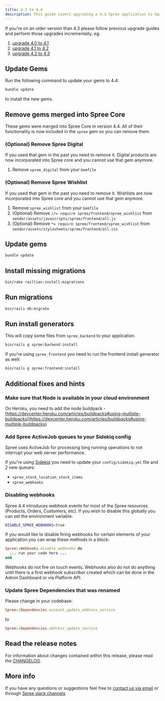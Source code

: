 ```yaml
---
title: 4.3 to 4.4
description: This guide covers upgrading a 4.3 Spree application to Spree 4.4.
---
```


<Note>
If you're on an older version than 4.3 please follow previous upgrade guides and perform those upgrades incrementally, eg.

1. [upgrade 4.0 to 4.1](4.0-to-4.1)
2. [upgrade 4.1 to 4.2](4.1-to-4.2)
3. [upgrade 4.2 to 4.3](4.2-to-4.3)
</Note>

## Update Gems

Run the following command to update your gems to 4.4:

```bash
bundle update
```

to install the new gems.

## Remove gems merged into Spree Core

These gems were merged into Spree Core in version 4.4. All of their functionality is now included in the `spree` gem so you can remove them.

### (Optional) Remove Spree Digital

If you used that gem in the past you need to remove it. Digital products are now incorporated into Spree core and you cannot use that gem anymore.

1. Remove `spree_digital` from your `Gemfile`

### (Optional) Remove Spree Wishlist

If you used that gem in the past you need to remove it. Wishlists are now incorporated into Spree core and you cannot use that gem anymore.

1. Remove `spree_wishlist` from your `Gemfile`
2. (Optional) Remove `//= require spree/frontend/spree_wishlist` from `vendor/assets/javascripts/spree/frontend/all.js`
3. (Optional) Remove `*= require spree/frontend/spree_wishlist` from `vendor/assets/stylesheets/spree/frontend/all.css`

## Update gems

```bash
bundle update
```

## Install missing migrations

```bash
bin/rake railties:install:migrations
```

## Run migrations

```bash
bin/rails db:migrate
```

## Run install generators

This will copy some files from `spree_backend` to your application.

```bash
bin/rails g spree:backend:install
```

If you're using `spree_frontend` you need to run the frontend install generator as well:

```bash
bin/rails g spree:frontend:install
```

## Additional fixes and hints

### Make sure that Node is available in your cloud environment

On Heroku, you need to add the node buildpack - [https://devcenter.heroku.com/articles/buildpacks#using-multiple-buildpacks](https://devcenter.heroku.com/articles/buildpacks#using-multiple-buildpacks)

### Add Spree ActiveJob queues to your Sidekiq config

Spree uses ActiveJob for processing long running operations to not interrupt your web server performance.

If you're using [Sidekiq](https://github.com/mperham/sidekiq) you need to update your `config/sidekiq.yml` file and 2 new queues:

* `spree_stock_location_stock_items`
* `spree_webhooks`

### Disabling webhooks

Spree 4.4 introduces webhook events for most of the Spree resources (Products, Orders, Customers, etc). If you wish to disable this globally you can set the environment variable:

```bash
DISABLE_SPREE_WEBHOOKS=true
```

If you would like to disable firing webhooks for certain elements of your application you can wrap these methods in a block:

```ruby
Spree::Webhooks.disable_webhooks do
  ... run your code here ...
end
```

Webhooks do not fire on touch events. Webhooks also do not do anything until there is a first webhook subscriber created which can be done in the Admin Dashboard or via Platform API.

### Update Spree Dependencies that was renamed

Please change in your codebase:

```ruby
Spree::Dependencies.account_update_address_service
```

to

```ruby
Spree::Dependencies.address_update_service
```

## Read the release notes

For information about changes contained within this release, please read the [CHANGELOG](https://github.com/spree/spree/releases/tag/v4.4.0).

## More info

If you have any questions or suggestions feel free to [contact us via email](https://spreecommerce.org/contact) or through [Spree slack channels](http://slack.spreecommerce.org/)
